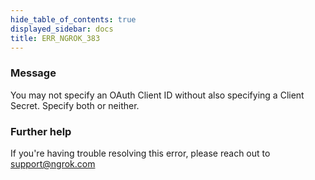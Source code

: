 ```yaml
---
hide_table_of_contents: true
displayed_sidebar: docs
title: ERR_NGROK_383
---
```


### Message

You may not specify an OAuth Client ID without also specifying a Client Secret. Specify both or neither.

<ErrorDetails />

### Further help

If you're having trouble resolving this error, please reach out to [support@ngrok.com](mailto:support@ngrok.com?subject=Help%20with%20ERR_NGROK_383)
